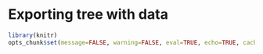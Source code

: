 # Exporting tree with data


```r
library(knitr)
opts_chunk$set(message=FALSE, warning=FALSE, eval=TRUE, echo=TRUE, cache=TRUE)
```
